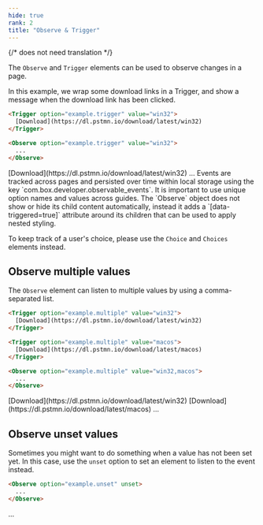 ```yaml
---
hide: true
rank: 2
title: "Observe & Trigger"
---
```

{/* does not need translation */}



The `Observe` and `Trigger` elements can be used to observe changes in a page.

In this example, we wrap some download links in a Trigger, and show a message
when the download link has been clicked.

```html
<Trigger option="example.trigger" value="win32">
  [Download](https://dl.pstmn.io/download/latest/win32)
</Trigger>

<Observe option="example.trigger" value="win32">
  ...
</Observe>
```

<H>

<Trigger option='example.trigger' value='win32'>
  [Download](https://dl.pstmn.io/download/latest/win32) 
</Trigger>

<Observe option='example.trigger' value='win32'>
  ...
</Observe>

</H>

<Message notice>
  Events are tracked across pages and persisted over time within local storage
  using the key `com.box.developer.observable_events`. It is important to use
  unique option names and values across guides.
</Message>

<Message warning>
  The `Observe` object does not show or hide its child content automatically,
  instead it adds a `[data-triggered=true]` attribute around its children that
  can be used to apply nested styling.
  
  To keep track of a user's choice, please use the `Choice` and `Choices`
  elements instead.
</Message>

## Observe multiple values

The `Observe` element can listen to multiple values by using a comma-separated
list.

```html
<Trigger option="example.multiple" value="win32">
  [Download](https://dl.pstmn.io/download/latest/win32)
</Trigger>

<Trigger option="example.multiple" value="macos">
  [Download](https://dl.pstmn.io/download/latest/macos)
</Trigger>

<Observe option="example.multiple" value="win32,macos">
  ...
</Observe>
```

<H>
<Trigger option='example.multiple' value='win32'>
  [Download](https://dl.pstmn.io/download/latest/win32) 
</Trigger>

<Trigger option='example.multiple' value='macos'>
  [Download](https://dl.pstmn.io/download/latest/macos) 
</Trigger>

<Observe option='example.multiple' value='win32,macos'>
  ...
</Observe>
</H>

## Observe unset values

Sometimes you might want to do something when a value has not been set yet. In
this case, use the `unset` option to set an element to listen to the event
instead.

```html
<Observe option="example.unset" unset>
  ...
</Observe>
```

<H>
<Observe option='example.unset' unset>
  ...
</Observe>
</H>
